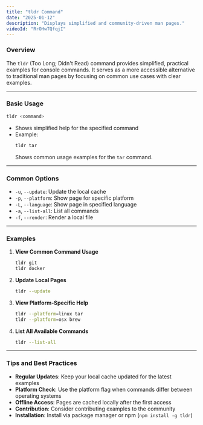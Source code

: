 ```yaml
---
title: "tldr Command"
date: "2025-01-12"
description: "Displays simplified and community-driven man pages."
videoId: "RrOHwTQfqjI"
---
```


### Overview

The `tldr` (Too Long; Didn't Read) command provides simplified, practical examples for console commands. It serves as a more accessible alternative to traditional man pages by focusing on common use cases with clear examples.

---

### Basic Usage

```bash
tldr <command>
```
- Shows simplified help for the specified command
- Example:
  ```bash
  tldr tar
  ```
  Shows common usage examples for the `tar` command.

---

### Common Options

- `-u`, `--update`: Update the local cache
- `-p`, `--platform`: Show page for specific platform
- `-L`, `--language`: Show page in specified language
- `-a`, `--list-all`: List all commands
- `-f`, `--render`: Render a local file

---

### Examples

1. **View Common Command Usage**  
   ```bash
   tldr git
   tldr docker
   ```

2. **Update Local Pages**  
   ```bash
   tldr --update
   ```

3. **View Platform-Specific Help**  
   ```bash
   tldr --platform=linux tar
   tldr --platform=osx brew
   ```

4. **List All Available Commands**  
   ```bash
   tldr --list-all
   ```

---

### Tips and Best Practices

- **Regular Updates**: Keep your local cache updated for the latest examples
- **Platform Check**: Use the platform flag when commands differ between operating systems
- **Offline Access**: Pages are cached locally after the first access
- **Contribution**: Consider contributing examples to the community
- **Installation**: Install via package manager or npm (`npm install -g tldr`)